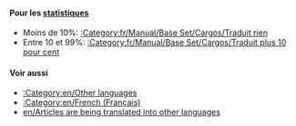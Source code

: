{{en/Bilingual box| Fr
| Cette page est un index des différents ''' articles à traduire en français''' dans le wiki d'OpenTTD.<br/>Les articles avec les modèles {{en/S|fr/Traduction}} et {{en/S|fr/Attente de traduction}} sont automatiquement inclus dans cette catégorie.
| ''This page provides an index for a wide range of '''articles to be translated into French''' in OpenTTD Wiki.<br/>Articles with {{en/S|fr/Traduction}} and {{en/S|fr/Attente de traduction}} templates are automatically included here.''}}


====Pour les [[:Category:en/Other languages|statistiques]]====
*Moins de 10%: [[:Category:fr/Manual/Base Set/Cargos/Traduit rien]]
*Entre 10 et 99%: [[:Category:fr/Manual/Base Set/Cargos/Traduit plus 10 pour cent]]

====Voir aussi====
*[[:Category:en/Other languages]]
*[[:Category:en/French (Français)]]
*[[en/Articles are being translated into other languages]]